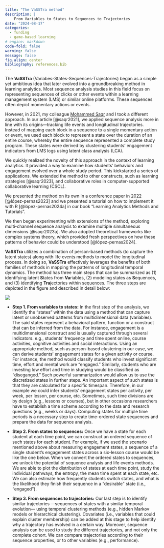 ```yaml
---
title: "The VaSSTra method"
description: |
    From Variables to States to Sequences to Trajectories
date: "2024-08-17"
categories:
  - funding
  - game-based learning
# engine: markdown
code-fold: false
warning: false
message: false
fig.align: center
bibliography: references.bib
---
```


The **VaSSTra** (Variabes-States-Sequences-Trajectories) began as a simple yet ambitious idea that later evolved into a groundbreaking method in learning analytics. Most sequence analysis studies in this field focus on representing sequences of clicks or other events within a learning management system (LMS) or similar online platforms. These sequences often depict momentary actions or events.

However, in 2021, my colleague [Mohammed Saqr](https://saqr.me) and I took a different approach. In our article [@saqr2021], we applied sequence analysis more in line with its origins—tracking life events and longitudinal trajectories. Instead of mapping each block in a sequence to a single momentary action or event, we used each block to represent a state over the duration of an entire course, whereby the entire sequence represented a complete study program. These states were derived by clustering students’ engagement indicators from LMS logs using latent class analysis (LCA).

We quickly realized the novelty of this approach in the context of learning analytics. It provided a way to examine how students’ behaviors and engagement evolved over a whole study period. This kickstarted a series of applications. We extended the method to other constructs, such as learning strategies [@saqr2023], and collaborative roles in computer-supported collaborative learning (CSCL).

We presented the method on its own in a conference paper in 2022 [@lópez-pernas2023] and we presented a tutorial on how to implement it with R [@lópez-pernas2024a] in our book "Learning Analytics Methods and Tutorials".

We then began experimenting with extensions of the method, exploring multi-channel sequence analysis to examine multiple simultaneous dimensions [@saqr2023a]. We also adopted theoretical frameworks like complex systems theory, which provided fresh perspectives on how these patterns of behavior could be understood [@lópez-pernas2024].

**VaSSTra** utilizes a combination of person-based methods (to capture the latent states) along with life events methods to model the longitudinal process. In doing so, **VaSSTra** effectively leverages the benefits of both families of methods in mapping the patterns of longitudinal temporal dynamics. The method has three main steps that can be summarized as (1) identifying latent **S**tates from **Va**riables, (2) modeling states as **S**equences, and (3) identifying **Tra**jectories within sequences. The three steps are depicted in the figure and described in detail below:

![](vasstra.png){fig-align="center"}

-   **Step 1. From variables to states:** In the first step of the analysis, we identify the “states” within the data using a method that can capture latent or unobserved patterns from multidimensional data (variables). The said states represent a behavioral pattern, function or a construct that can be inferred from the data. For instance, engagement is a multidimensional construct and is usually captured through several indicators. e.g., students’ frequency and time spent online, course activities, cognitive activities and social interactions. Using an appropriate method, such as person-based clustering in our case, we can derive students’ engagement states for a given activity or course. For instance, the method would classify students who invest significant time, effort and mental work are “engaged.” Similarly, students who are investing low effort and time in studying would be classified as “diseganged.” Such powerful summarization would allow us to use the discretized states in further steps. An important aspect of such states is that they are calculated for a specific timespan. Therefore, in our example we could infer students’ engagement states per activity, per week, per lesson, per course, etc. Sometimes, such time divisions are by design (e.g., lessons or courses), but in other occasions researchers have to establish a time scheme according to the data and research questions (e.g., weeks or days). Computing states for multiple time periods is a necessary step to create time-ordered state sequences and prepare the data for sequence analysis.

-   **Step 2. From states to sequences:** Once we have a state for each student at each time point, we can construct an ordered sequence of such states for each student. For example, if we used the scenario mentioned above about measuring engagement states, a sequence of a single student’s engagement states across a six-lesson course would be like the one below. When we convert the ordered states to sequences, we unlock the potential of sequence analysis and life events methods. We are able to plot the distribution of states at each time point, study the individual pathways, the entropy, the mean time spent at each state, etc. We can also estimate how frequently students switch states, and what is the likelihood they finish their sequence in a “desirable” state (i.e., “engaged”).

```{=html}
<!-- -->
```
-   **Step 3. From sequences to trajectories:** Our last step is to identify similar trajectories —sequences of states with a similar temporal evolution— using temporal clustering methods (e.g., hidden Markov models or hierarchical clustering). Covariates (i.e., variables that could explain cluster membership) can be added at this stage to help identify why a trajectory has evolved in a certain way. Moreover, sequence analysis can be used to study the different trajectories, and not only the complete cohort. We can compare trajectories according to their sequence properties, or to other variables (e.g., performance).
